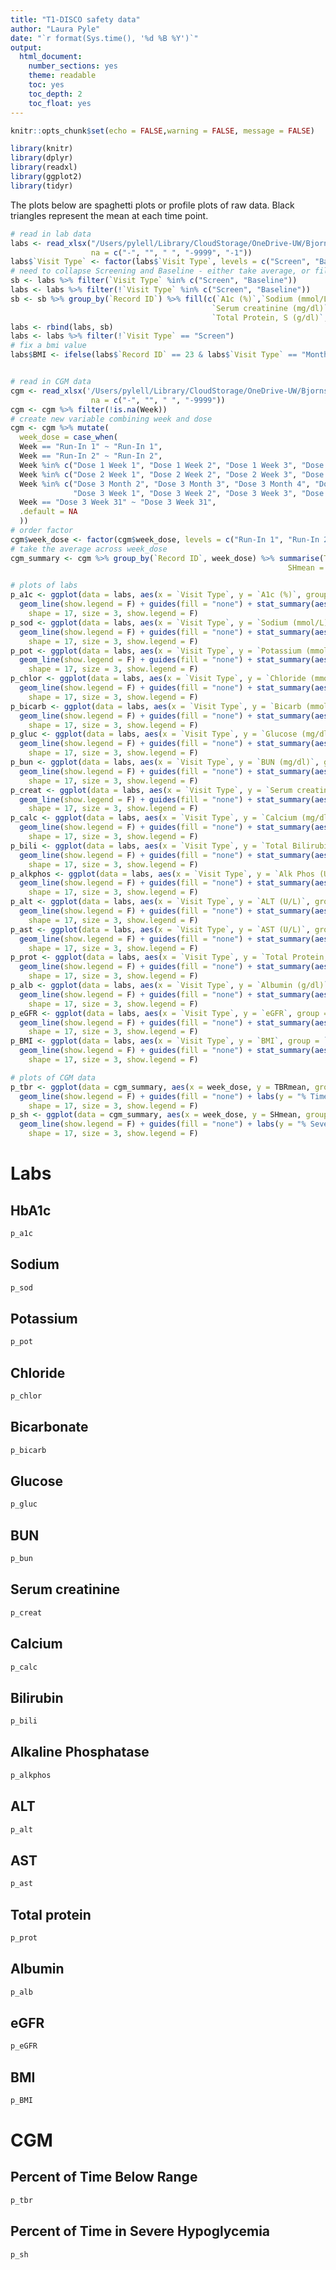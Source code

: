 ```yaml
---
title: "T1-DISCO safety data"
author: "Laura Pyle"
date: "`r format(Sys.time(), '%d %B %Y')`"
output:
  html_document:
    number_sections: yes
    theme: readable
    toc: yes
    toc_depth: 2
    toc_float: yes
---
```


```r
knitr::opts_chunk$set(echo = FALSE,warning = FALSE, message = FALSE)

library(knitr)
library(dplyr)
library(readxl)
library(ggplot2)
library(tidyr)
```

The plots below are spaghetti plots or profile plots of raw data. Black triangles represent the mean at each time point.

```r
# read in lab data
labs <- read_xlsx("/Users/pylell/Library/CloudStorage/OneDrive-UW/Bjornstad/Biostatistics Core Shared Drive/T1-DISCO/Data raw/T1DISCO-SafetyLabs_DATA_LABELS_2025-10-02_1804.xlsx", 
                  na = c("-", "", " ", "-9999", "-1"))
labs$`Visit Type` <- factor(labs$`Visit Type`, levels = c("Screen", "Baseline", "Month 1", "Month 2", "Month 4", "Month 6", "Post-Tx", "Month 9"))
# need to collapse Screening and Baseline - either take average, or fill down and just show baseline?
sb <- labs %>% filter(`Visit Type` %in% c("Screen", "Baseline"))
labs <- labs %>% filter(!`Visit Type` %in% c("Screen", "Baseline"))
sb <- sb %>% group_by(`Record ID`) %>% fill(c(`A1c (%)`,`Sodium (mmol/L)`,`Potassium (mmol/L)`,`Chloride (mmol/L)`,`Bicarb (mmol/L)`,`Glucose (mg/dl)`,`BUN (mg/dl)`,
                                             `Serum creatinine (mg/dl)`, `Calcium (mg/dl)`,`Total Bilirubin (mg/dl)`,`Alk Phos (U/L)`,`ALT (U/L)`,`AST (U/L)`,
                                             `Total Protein, S (g/dl)`,`Albumin (g/dl)`,`eGFR`,`BMI`), .direction = "down") 
labs <- rbind(labs, sb)
labs <- labs %>% filter(!`Visit Type` == "Screen")
# fix a bmi value
labs$BMI <- ifelse(labs$`Record ID` == 23 & labs$`Visit Type` == "Month 1", 34.3, labs$BMI)


# read in CGM data
cgm <- read_xlsx('/Users/pylell/Library/CloudStorage/OneDrive-UW/Bjornstad/Biostatistics Core Shared Drive/T1-DISCO/Data raw/T1DISCO-CGM_DATA_LABELS_2025-10-02_1809.xlsx', 
                  na = c("-", "", " ", "-9999"))
cgm <- cgm %>% filter(!is.na(Week))
# create new variable combining week and dose
cgm <- cgm %>% mutate(
  week_dose = case_when(
  Week == "Run-In 1" ~ "Run-In 1",
  Week == "Run-In 2" ~ "Run-In 2",
  Week %in% c("Dose 1 Week 1", "Dose 1 Week 2", "Dose 1 Week 3", "Dose 1 Week 4") ~ "Dose 1",
  Week %in% c("Dose 2 Week 1", "Dose 2 Week 2", "Dose 2 Week 3", "Dose 2 Week 4") ~ "Dose 2",
  Week %in% c("Dose 3 Month 2", "Dose 3 Month 3", "Dose 3 Month 4", "Dose 3 Month 5",
              "Dose 3 Week 1", "Dose 3 Week 2", "Dose 3 Week 3", "Dose 3 Week 4") ~ "Dose 3",
  Week == "Dose 3 Week 31" ~ "Dose 3 Week 31",
  .default = NA
  ))
# order factor
cgm$week_dose <- factor(cgm$week_dose, levels = c("Run-In 1", "Run-In 2", "Dose 1", "Dose 2", "Dose 3", "Dose 3 Week 31"))
# take the average across week_dose
cgm_summary <- cgm %>% group_by(`Record ID`, week_dose) %>% summarise(TBRmean = mean(`Time Below Range (TBR < 70 mg/dL)`, na.rm = T), 
                                                              SHmean = mean(`Severe Hypoglycemia (< 54 mg/dL)`, na.rm = T))

# plots of labs
p_a1c <- ggplot(data = labs, aes(x = `Visit Type`, y = `A1c (%)`, group = `Record ID`, color = as.factor(`Record ID`))) + 
  geom_line(show.legend = F) + guides(fill = "none") + stat_summary(aes(group = 1), geom = "point", fun.y = mean,
    shape = 17, size = 3, show.legend = F)
p_sod <- ggplot(data = labs, aes(x = `Visit Type`, y = `Sodium (mmol/L)`, group = `Record ID`, color = as.factor(`Record ID`))) + 
  geom_line(show.legend = F) + guides(fill = "none") + stat_summary(aes(group = 1), geom = "point", fun.y = mean,
    shape = 17, size = 3, show.legend = F)
p_pot <- ggplot(data = labs, aes(x = `Visit Type`, y = `Potassium (mmol/L)`, group = `Record ID`, color = as.factor(`Record ID`))) + 
  geom_line(show.legend = F) + guides(fill = "none") + stat_summary(aes(group = 1), geom = "point", fun.y = mean,
    shape = 17, size = 3, show.legend = F)
p_chlor <- ggplot(data = labs, aes(x = `Visit Type`, y = `Chloride (mmol/L)`, group = `Record ID`, color = as.factor(`Record ID`))) + 
  geom_line(show.legend = F) + guides(fill = "none") + stat_summary(aes(group = 1), geom = "point", fun.y = mean,
    shape = 17, size = 3, show.legend = F)
p_bicarb <- ggplot(data = labs, aes(x = `Visit Type`, y = `Bicarb (mmol/L)`, group = `Record ID`, color = as.factor(`Record ID`))) + 
  geom_line(show.legend = F) + guides(fill = "none") + stat_summary(aes(group = 1), geom = "point", fun.y = mean,
    shape = 17, size = 3, show.legend = F)
p_gluc <- ggplot(data = labs, aes(x = `Visit Type`, y = `Glucose (mg/dl)`, group = `Record ID`, color = as.factor(`Record ID`))) + 
  geom_line(show.legend = F) + guides(fill = "none") + stat_summary(aes(group = 1), geom = "point", fun.y = mean,
    shape = 17, size = 3, show.legend = F)
p_bun <- ggplot(data = labs, aes(x = `Visit Type`, y = `BUN (mg/dl)`, group = `Record ID`, color = as.factor(`Record ID`))) + 
  geom_line(show.legend = F) + guides(fill = "none") + stat_summary(aes(group = 1), geom = "point", fun.y = mean,
    shape = 17, size = 3, show.legend = F)
p_creat <- ggplot(data = labs, aes(x = `Visit Type`, y = `Serum creatinine (mg/dl)`, group = `Record ID`, color = as.factor(`Record ID`))) + 
  geom_line(show.legend = F) + guides(fill = "none") + stat_summary(aes(group = 1), geom = "point", fun.y = mean,
    shape = 17, size = 3, show.legend = F)
p_calc <- ggplot(data = labs, aes(x = `Visit Type`, y = `Calcium (mg/dl)`, group = `Record ID`, color = as.factor(`Record ID`))) + 
  geom_line(show.legend = F) + guides(fill = "none") + stat_summary(aes(group = 1), geom = "point", fun.y = mean,
    shape = 17, size = 3, show.legend = F)
p_bili <- ggplot(data = labs, aes(x = `Visit Type`, y = `Total Bilirubin (mg/dl)`, group = `Record ID`, color = as.factor(`Record ID`))) + 
  geom_line(show.legend = F) + guides(fill = "none") + stat_summary(aes(group = 1), geom = "point", fun.y = mean,
    shape = 17, size = 3, show.legend = F)
p_alkphos <- ggplot(data = labs, aes(x = `Visit Type`, y = `Alk Phos (U/L)`, group = `Record ID`, color = as.factor(`Record ID`))) + 
  geom_line(show.legend = F) + guides(fill = "none") + stat_summary(aes(group = 1), geom = "point", fun.y = mean,
    shape = 17, size = 3, show.legend = F)
p_alt <- ggplot(data = labs, aes(x = `Visit Type`, y = `ALT (U/L)`, group = `Record ID`, color = as.factor(`Record ID`))) + 
  geom_line(show.legend = F) + guides(fill = "none") + stat_summary(aes(group = 1), geom = "point", fun.y = mean,
    shape = 17, size = 3, show.legend = F)
p_ast <- ggplot(data = labs, aes(x = `Visit Type`, y = `AST (U/L)`, group = `Record ID`, color = as.factor(`Record ID`))) + 
  geom_line(show.legend = F) + guides(fill = "none") + stat_summary(aes(group = 1), geom = "point", fun.y = mean,
    shape = 17, size = 3, show.legend = F)
p_prot <- ggplot(data = labs, aes(x = `Visit Type`, y = `Total Protein, S (g/dl)`, group = `Record ID`, color = as.factor(`Record ID`))) + 
  geom_line(show.legend = F) + guides(fill = "none") + stat_summary(aes(group = 1), geom = "point", fun.y = mean,
    shape = 17, size = 3, show.legend = F)
p_alb <- ggplot(data = labs, aes(x = `Visit Type`, y = `Albumin (g/dl)`, group = `Record ID`, color = as.factor(`Record ID`))) + 
  geom_line(show.legend = F) + guides(fill = "none") + stat_summary(aes(group = 1), geom = "point", fun.y = mean,
    shape = 17, size = 3, show.legend = F)
p_eGFR <- ggplot(data = labs, aes(x = `Visit Type`, y = `eGFR`, group = `Record ID`, color = as.factor(`Record ID`))) + 
  geom_line(show.legend = F) + guides(fill = "none") + stat_summary(aes(group = 1), geom = "point", fun.y = mean,
    shape = 17, size = 3, show.legend = F)
p_BMI <- ggplot(data = labs, aes(x = `Visit Type`, y = `BMI`, group = `Record ID`, color = as.factor(`Record ID`))) + 
  geom_line(show.legend = F) + guides(fill = "none") + stat_summary(aes(group = 1), geom = "point", fun.y = mean,
    shape = 17, size = 3, show.legend = F)

# plots of CGM data
p_tbr <- ggplot(data = cgm_summary, aes(x = week_dose, y = TBRmean, group = `Record ID`, color = as.factor(`Record ID`))) + 
  geom_line(show.legend = F) + guides(fill = "none") + labs(y = "% Time Below Range", x = "Week/Dose") + stat_summary(aes(group = 1), geom = "point", fun.y = mean,
    shape = 17, size = 3, show.legend = F)
p_sh <- ggplot(data = cgm_summary, aes(x = week_dose, y = SHmean, group = `Record ID`, color = as.factor(`Record ID`))) + 
  geom_line(show.legend = F) + guides(fill = "none") + labs(y = "% Severe Hypoglycemia", x = "Week/Dose") + stat_summary(aes(group = 1), geom = "point", fun.y = mean,
    shape = 17, size = 3, show.legend = F)

```

# Labs

## HbA1c

```r
p_a1c
```

## Sodium

```r
p_sod
```

## Potassium

```r
p_pot
```

## Chloride

```r
p_chlor
```

## Bicarbonate

```r
p_bicarb
```

## Glucose

```r
p_gluc
```

## BUN

```r
p_bun
```

## Serum creatinine

```r
p_creat
```

## Calcium

```r
p_calc
```

## Bilirubin

```r
p_bili
```

## Alkaline Phosphatase

```r
p_alkphos
```

## ALT

```r
p_alt
```

## AST

```r
p_ast
```

## Total protein

```r
p_prot
```

## Albumin

```r
p_alb
```

## eGFR

```r
p_eGFR
```

## BMI

```r
p_BMI
```

# CGM

## Percent of Time Below Range

```r
p_tbr
```

## Percent of Time in Severe Hypoglycemia

```r
p_sh
```


